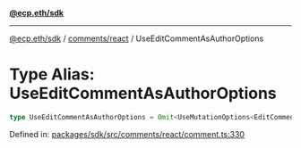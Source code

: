 [**@ecp.eth/sdk**](../../../index.mdx)

***

[@ecp.eth/sdk](/sdk-reference/index.mdx) / [comments/react](/sdk-reference/comments/react/index.mdx) / UseEditCommentAsAuthorOptions

# Type Alias: UseEditCommentAsAuthorOptions

```ts
type UseEditCommentAsAuthorOptions = Omit<UseMutationOptions<EditCommentAsAuthorResult, Error, UseEditCommentAsAuthorParams>, "mutationFn">;
```

Defined in: [packages/sdk/src/comments/react/comment.ts:330](https://github.com/ecp-eth/comments-monorepo/blob/main/packages/sdk/src/comments/react/comment.ts#L330)

